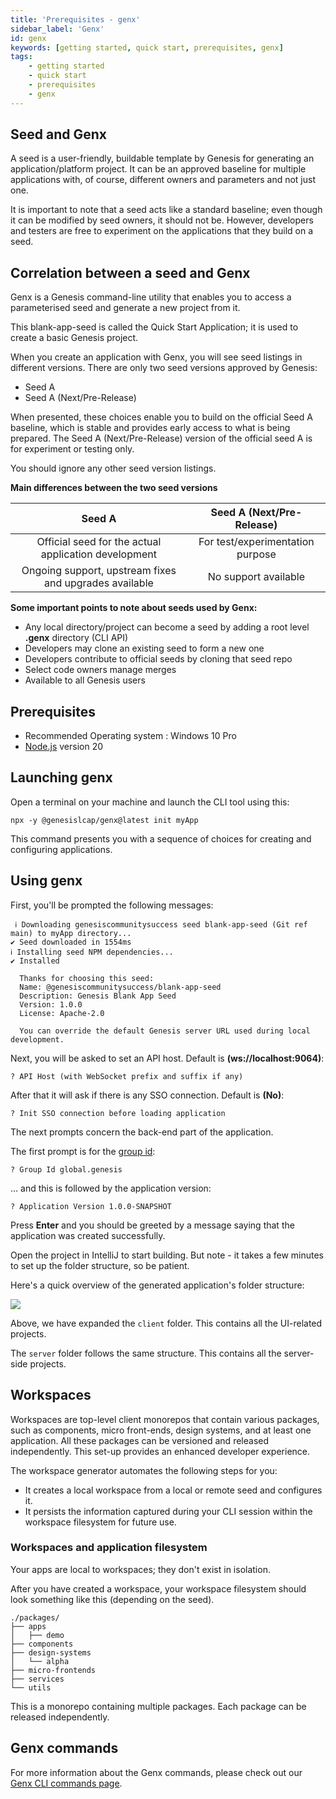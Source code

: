 ```yaml
---
title: 'Prerequisites - genx'
sidebar_label: 'Genx'
id: genx
keywords: [getting started, quick start, prerequisites, genx]
tags:
    - getting started
    - quick start
    - prerequisites
    - genx
---
```


## Seed and Genx

A seed is a user-friendly, buildable template by Genesis for generating an application/platform project. It can be an approved baseline for multiple applications with, of course, different owners and parameters and not just one.

It is important to note that a seed acts like a standard baseline; even though it can be modified by seed owners, it should not be. However, developers and testers are free to experiment on the applications that they build on a seed.

## Correlation between a seed and Genx

Genx is a Genesis command-line utility that enables you to access a parameterised seed and generate a new project from it.

This blank-app-seed is called the Quick Start Application; it is used to create a basic Genesis project.

When you create an application with Genx, you will see seed listings in different versions. There are only two seed versions approved by Genesis:

- Seed A
- Seed A (Next/Pre-Release)

When presented, these choices enable you to build on the official Seed A baseline, which is stable and provides early access to what is being prepared. The Seed A (Next/Pre-Release) version of the official seed A is for experiment or testing only.

You should ignore any other seed version listings.

**Main differences between the two seed versions**

|                Seed A                                     |     Seed A (Next/Pre-Release)   |
|                 :--:                                      |          :--------------:       |
| Official seed for the actual application development      | For test/experimentation purpose|
| Ongoing support, upstream fixes and upgrades available    | No support available            |

**Some important points to note about seeds used by Genx:**

- Any local directory/project can become a seed by adding a root level **.genx** directory (CLI API)
- Developers may clone an existing seed to form a new one
- Developers contribute to official seeds by cloning that seed repo
- Select code owners manage merges
- Available to all Genesis users

## Prerequisites

- Recommended Operating system : Windows 10 Pro
- [Node.js](https://nodejs.org/en/download/) version 20

## Launching genx

Open a terminal on your machine and launch the CLI tool using this:

```shell title="Terminal"
npx -y @genesislcap/genx@latest init myApp
```

This command presents you with a sequence of choices for creating and configuring applications.

## Using genx

First, you'll be prompted the following messages:

```shell title="Terminal"
 ℹ Downloading genesiscommunitysuccess seed blank-app-seed (Git ref main) to myApp directory...
✔ Seed downloaded in 1554ms
ℹ Installing seed NPM dependencies...
✔ Installed

  Thanks for choosing this seed:
  Name: @genesiscommunitysuccess/blank-app-seed
  Description: Genesis Blank App Seed
  Version: 1.0.0
  License: Apache-2.0

  You can override the default Genesis server URL used during local development.
```

Next, you will be asked to set an API host. Default is **(ws://localhost:9064)**:
```shell title="Terminal"
? API Host (with WebSocket prefix and suffix if any)
```

After that it will ask if there is any SSO connection. Default is **(No)**:

```shell title="Terminal"
? Init SSO connection before loading application
```

The next prompts concern the back-end part of the application.

The first prompt is for the [group id](https://maven.apache.org/guides/mini/guide-naming-conventions.html):

```shell title="Terminal"
? Group Id global.genesis
```

... and this is followed by the application version:

```shell title="Terminal"
? Application Version 1.0.0-SNAPSHOT
```

Press **Enter** and you should be greeted by a message saying that the application was created successfully.

Open the project in IntelliJ to start building. But note - it takes a few minutes to set up the folder structure, so be patient.

Here's a quick overview of the generated application's folder structure:

![](/img/create-application-folder-overview.png)

Above, we have expanded the `client` folder. This contains all the UI-related projects.

The `server` folder follows the same structure. This contains all the server-side projects.

## Workspaces

Workspaces are top-level client monorepos that contain various packages, such as components, micro front-ends, design systems, and at least one application. All these packages can be versioned and released independently. This set-up provides an enhanced developer experience.

The workspace generator automates the following steps for you:

- It creates a local workspace from a local or remote seed and configures it.
- It persists the information captured during your CLI session within the workspace filesystem for future use.

### Workspaces and application filesystem

Your apps are local to workspaces; they don't exist in isolation.

After you have created a workspace, your workspace filesystem should look something like this (depending on the seed).

```
./packages/
├── apps
│   ├── demo
├── components
├── design-systems
│   └── alpha
├── micro-frontends
├── services
└── utils
```

This is a monorepo containing multiple packages. Each package can be released independently.

## Genx commands

For more information about the Genx commands, please check out our [Genx CLI commands page](../../../operations/commands/genx-CLI/).
